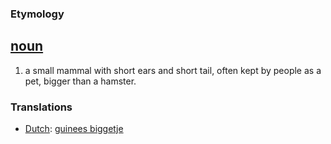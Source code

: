 === Etymology ===

== [[noun]] ==
#a small mammal with short ears and short tail, often kept by people as a pet, bigger than a hamster.

=== Translations ===
*[[Dutch]]: [[guinees biggetje]]